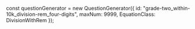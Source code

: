 
const questionGenerator = new QuestionGenerator({
	id: "grade-two_within-10k_division-rem_four-digits",
	maxNum: 9999,
	EquationClass: DivisionWithRem
});

<Meta title={questionGenerator.getName()} parameters={defaultDocParams()} />

<Title>{questionGenerator.getTitle()}</Title>

<Canvas className="custom-docs-story">
	<QuizContainer questionGenerator={questionGenerator} />
</Canvas>
